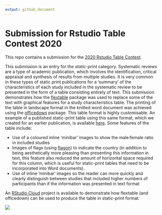 ```yaml
---
output: github_document
---
```


# Submission for Rstudio Table Contest 2020

This repo contains a submission for the [2020 Rstudio Table Contest](https://blog.rstudio.com/2020/09/15/announcing-the-2020-rstudio-table-contest/).

This submission is an entry for the _static-print_ category. Systematic reviews are a type of academic publication, which involves the identification, critical appraisal and synthesis of results from multiple studies. It is very common in these types of static print publications for a 'summary' of the characteristics of each study included in the systematic review to be presented in the form of a table consisting entirely of text. This submission demonstrates how the [flextable](https://davidgohel.github.io/flextable/articles/overview.html) package was used to replace some of the text with graphical features for a study characteristics table. The printing of the table in landscape format in the knitted word document was achieved using the [officedown](https://davidgohel.github.io/officedown/) package. This table format is highly customisable. An example of a published static-print table using this same format, which we created for an earlier publication, is available [here](https://rdcu.be/b4AoO). Some features of the table include:

- Use of a coloured inline 'minibar' images to show the male:female ratio in included studies
- Images of flags (using [flagon](https://coolbutuseless.github.io/2020/04/03/introducing-flagon-a-package-of-just-flag-images-in-png-and-svg-format/)) to indicate the country (in addition to being aesthetically more pleasing than presenting this information in text, this feature also reduced the amount of horizontal space required for this column, which is useful for static-print tables that need to be incorporated into Word documents).
- Use of inline 'minibar' images so the reader can more quickly and clearly distinguish between studies that included higher numbers of participants than if the information was presented in text format


An [RStudio Cloud](https://rstudio.cloud/project/1821247) project is available to demonstrate how flextable (and officedown) can be used to produce the table in static-print format.

![](flextable_sr.png)

